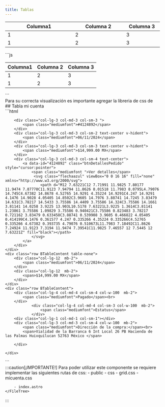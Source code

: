 ```yaml
---
title: Tablas
---
```




<BoostrapJquery/>

<div class="tablas">
  <Card title='Tabla administrativo'>
        <table class="display table table-striped table-hover" style="width: 100%;">
            <thead>
                <tr>
                    <th class="sorting" style="width: 505px;">Columna1</th>
                    <th class="sorting" style="width: 346px;">Columna 2</th>
                    <th class="sorting"  style="width: 178px;">Columna 3</th>
                </tr>
            </thead>
            <tbody class="cuperotb">
                <tr class="odd">
                    <td>1</td>
                    <td>2</td>
                    <td>3</td>
                </tr>
                <tr class="even">
                    <td>1</td>
                    <td>2</td>
                    <td>3</td>
                </tr>
            </tbody>
        </table>
```js
<table class="display table table-striped table-hover dataTable " >
    <thead>
        <tr>
            <th class="sorting">Columna1</th>
            <th class="sorting">Columna 2</th>
             <th class="sorting">Columna 3</th>
        </tr>
    </thead>
    <tbody class="cuperotb">
        <tr class="odd">
            <td>1</td>
            <td>2</td>
            <td>3</td>
        </tr>
        <tr class="even">
            <td>1</td>
            <td>2</td>
            <td>3</td>
        </tr>
    </tbody>
</table>
```
  <Aside>Para su correcta visualización es importante agregar la libreria de css de <Badge text="bootstrap-min.css" variant="note" /></Aside>
  </Card>

</div>
## Tabla mi cuenta
<div class="tablas">
  <Card title='Tabla mi cuenta cx'>
    <Tablamicuenta/>
```html
<div class="table Cuenta mt-1">
    <div class="row BTableGrey">

        <div class="col-lg-3 col-md-3 col-sm-3 ">
            <span class="mediumfont">#4124892</span>
        </div>
        <div class="col-lg-3 col-md-3 col-sm-2 text-center v-hident">
            <span class="mediumfont">06/11/2024</span>
        </div>
        <div class="col-lg-3 col-md-3 col-sm-3 text-center v-hident">
            <span class="mediumfont">$14,999.00 MX</span>
        </div>
        <div class="col-lg-3 col-md-3 col-sm-4 text-center">
            <a data-id="4124892" class="btnDetallesPedido" style="cursor:pointer">
                <span class="mediumfont ">Ver detalles</span>
                 <svg class="flechaazul" viewBox="0 0 16 16" fill="none" xmlns="http://www.w3.org/2000/svg">
                    <path d="M12 7.63221C12 7.71991 11.9825 7.80177 11.9474 7.87778C11.9123 7.94794 11.8626 8.01518 11.7983 8.0795L4.79076 14.745C4.67382 14.8678 4.52765 14.9291 4.35224 14.9291C4.247 14.9291 4.1476 14.9028 4.05405 14.8502C3.9605 14.7976 3.88741 14.7245 3.83479 14.631C3.78217 14.5433 3.75586 14.4409 3.75586 14.324C3.75586 14.1661 3.81141 14.0258 3.9225 13.903L10.5178 7.63221L3.9225 1.3614C3.81141 1.23861 3.75586 1.09829 3.75586 0.940421C3.75586 0.823483 3.78217 0.721162 3.83479 0.633458C3.88741 0.539908 3.9605 0.466822 4.05405 0.414199C4.1476 0.361577 4.247 0.335266 4.35224 0.335266C4.52765 0.335266 4.67382 0.393735 4.79076 0.510673L11.7983 7.18492C11.8626 7.24924 11.9123 7.3194 11.9474 7.39541C11.9825 7.46557 12 7.5445 12 7.63221Z" fill="black"></path>
                </svg>
            </a>
        </div>
    </div>
    <div class="row BTableContent table-none">
        <div class="col-lg-12  mb-2">
            <span class="mediumfont">06/11/2024</span>
        </div>
        <div class="col-lg-12  mb-2">
            <span>$14,999.00 MX</span>
        </div>
    </div>
    <div class="row BTableContent">
        <div class="col-lg-4 col-md-4 col-sm-4 col-w-100  mb-2">
            <span class="mediumfont">Pagado</span><br>
        </div>
                <div class="col-lg-4 col-md-4 col-sm-3 col-w-100  mb-2">
                    <span class="mediumfont">Estatus</span>
                </div>
        <div class="col-lg-1 col-md-1 col-sm-1"></div>
        <div class="col-lg-3 col-md-3 col-sm-4 col-w-100  mb-2">
            <span class="mediumfont">Dirección de la compra:</span><br>
            <span>Vialidad de la Barranca 6 Int Local 26 PB Hacienda de las Palmas Huixquilucan 52763 México </span>
          
        </div>
        
    </div>
    
</div>
```
  
  </Card>

</div>
<div class="inputs">
:::caution[¡IMPORTANTE!]
    Para poder utilizar este componente se requiere implementar las  siguientes rutas de css:
    <FileTree>
        - public
            - css
                - grid.css
                - micuenta.css
                
        - index.astro
    </FileTree>
   
:::

</div>
<div class="inputs">
<Card title='Tabla que se usa en las landings en cx'>
 <Ladingtable/>
</Card>

</div>




